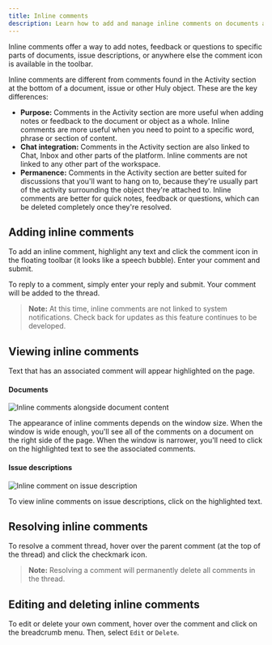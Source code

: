 ```yaml
---
title: Inline comments
description: Learn how to add and manage inline comments on documents and issue descriptions.
---
```



Inline comments offer a way to add notes, feedback or questions to specific parts of documents, issue descriptions, or anywhere else the comment icon is available in the toolbar.

Inline comments are different from comments found in the Activity section at the bottom of a document, issue or other Huly object. These are the key differences:

* **Purpose:** Comments in the Activity section are more useful when adding notes or feedback to the document or object as a whole. Inline comments are more useful when you need to point to a specific word, phrase or section of content.
* **Chat integration:** Comments in the Activity section are also linked to Chat, Inbox and other parts of the platform. Inline comments are not linked to any other part of the workspace.
* **Permanence:** Comments in the Activity section are better suited for discussions that you'll want to hang on to, because they're usually part of the activity surrounding the object they're attached to. Inline comments are better for quick notes, feedback or questions, which can be deleted completely once they're resolved.

## Adding inline comments

To add an inline comment, highlight any text and click the comment icon in the floating toolbar (it looks like a speech bubble). Enter your comment and submit.

To reply to a comment, simply enter your reply and submit. Your comment will be added to the thread.

> **Note:** At this time, inline comments are not linked to system notifications. Check back for updates as this feature continues to be developed.

## Viewing inline comments

Text that has an associated comment will appear highlighted on the page.

#### Documents

<Image
src={inlineCommentsDocument}
alt='Inline comments alongside document content'
inferSize
quality='max'
/>

The appearance of inline comments depends on the window size. When the window is wide enough, you'll see all of the comments on a document on the right side of the page. When the window is narrower, you'll need to click on the highlighted text to see the associated comments.

#### Issue descriptions

<Image
src={inlineCommentsIssue}
alt='Inline comment on issue description'
inferSize
quality='max'
/>

To view inline comments on issue descriptions, click on the highlighted text.

## Resolving inline comments

To resolve a comment thread, hover over the parent comment (at the top of the thread) and click the checkmark icon.

> **Note:** Resolving a comment will permanently delete all comments in the thread.

## Editing and deleting inline comments

To edit or delete your own comment, hover over the comment and click on the breadcrumb menu. Then, select `Edit` or `Delete`.